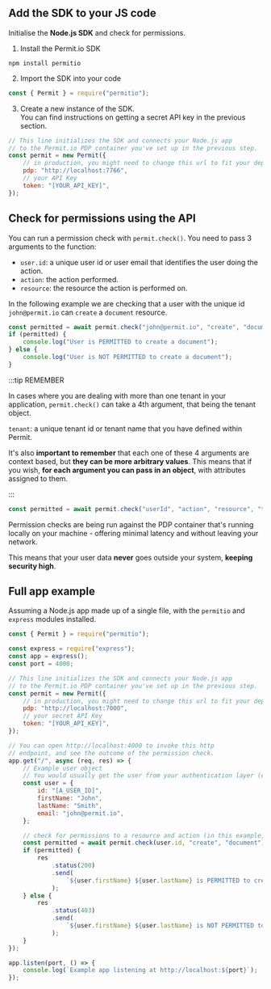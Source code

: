 ## Add the SDK to your JS code

Initialise the **Node.js SDK** and check for permissions.

1. Install the Permit.io SDK

```
npm install permitio
```

2. Import the SDK into your code

```js
const { Permit } = require("permitio");
```

3. Create a new instance of the SDK. <br/>
   You can find instructions on getting a secret API key in the previous section.

```js
// This line initializes the SDK and connects your Node.js app
// to the Permit.io PDP container you've set up in the previous step.
const permit = new Permit({
	// in production, you might need to change this url to fit your deployment
	pdp: "http://localhost:7766",
	// your API Key
	token: "[YOUR_API_KEY]",
});
```

## Check for permissions using the API

You can run a permission check with `permit.check()`. You need to pass 3 arguments to the function:

- `user.id`: a unique user id or user email that identifies the user doing the action.
- `action`: the action performed.
- `resource`: the resource the action is performed on.

In the following example we are checking that a user with the unique id `john@permit.io` can `create` a `document` resource.

```js
const permitted = await permit.check("john@permit.io", "create", "document");
if (permitted) {
	console.log("User is PERMITTED to create a document");
} else {
	console.log("User is NOT PERMITTED to create a document");
}
```

:::tip REMEMBER

In cases where you are dealing with more than one tenant in your application, `permit.check()` can take a 4th argument, that being
the tenant object.

`tenant`: a unique tenant id or tenant name that you have defined within Permit.

It's also **important to remember** that each one of these 4 arguments are context based, but **they can be more arbitrary values**.
This means that if you wish, **for each argument you can pass in an object**, with attributes assigned to them.

:::

```js
const permitted = await permit.check("userId", "action", "resource", "tenant");
```

Permission checks are being run against the PDP container that's running locally on your machine - offering
minimal latency and without leaving your network.

This means that your user data **never** goes outside your system, **keeping security high**.

## Full app example

Assuming a Node.js app made up of a single file, with the `permitio` and `express` modules installed.

```js
const { Permit } = require("permitio");

const express = require("express");
const app = express();
const port = 4000;

// This line initializes the SDK and connects your Node.js app
// to the Permit.io PDP container you've set up in the previous step.
const permit = new Permit({
	// in production, you might need to change this url to fit your deployment
	pdp: "http://localhost:7000",
	// your secret API Key
	token: "[YOUR_API_KEY]",
});

// You can open http://localhost:4000 to invoke this http
// endpoint, and see the outcome of the permission check.
app.get("/", async (req, res) => {
	// Example user object
	// You would usually get the user from your authentication layer (e.g. Auth0, Cognito, etc) via a JWT token or a database.
	const user = {
		id: "[A_USER_ID]",
		firstName: "John",
		lastName: "Smith",
		email: "john@permit.io",
	};

	// check for permissions to a resource and action (in this example, create a document)
	const permitted = await permit.check(user.id, "create", "document");
	if (permitted) {
		res
			.status(200)
			.send(
				`${user.firstName} ${user.lastName} is PERMITTED to create document!`
			);
	} else {
		res
			.status(403)
			.send(
				`${user.firstName} ${user.lastName} is NOT PERMITTED to create document!`
			);
	}
});

app.listen(port, () => {
	console.log(`Example app listening at http://localhost:${port}`);
});
```
